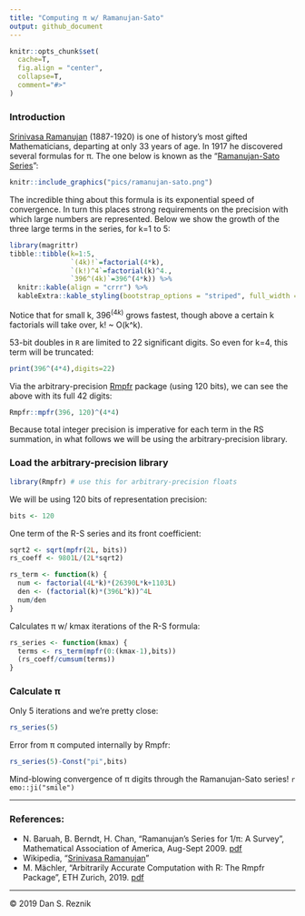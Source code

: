 ```yaml
---
title: "Computing π w/ Ramanujan-Sato"
output: github_document
---
```


```r
knitr::opts_chunk$set(
  cache=T,
  fig.align = "center",
  collapse=T,
  comment="#>"
)
```

### Introduction

[Srinivasa Ramanujan](https://en.wikipedia.org/wiki/Srinivasa_Ramanujan) (1887-1920) is one of history's most gifted Mathematicians, departing at only 33 years of age. In 1917 he discovered several formulas for π. The one below is known as the "[Ramanujan-Sato Series](https://en.wikipedia.org/wiki/Ramanujan%E2%80%93Sato_series)": 

```r
knitr::include_graphics("pics/ramanujan-sato.png")
```

The incredible thing about this formula is its exponential speed of convergence. In turn this places strong requirements on the precision with which large numbers are represented. Below we show the growth of the three large terms in the series, for k=1 to 5:

```r
library(magrittr)
tibble::tibble(k=1:5,
               `(4k)!`=factorial(4*k),
               `(k!)^4`=factorial(k)^4.,
               `396^(4k)`=396^(4*k)) %>%
  knitr::kable(align = "crrr") %>%
  kableExtra::kable_styling(bootstrap_options = "striped", full_width = F,position="center")
```

Notice that for small k, $396^(4k)$ grows fastest, though above a certain k factorials will take over, k! ~ O(k^k).

53-bit doubles in `R` are limited to 22 significant digits. So even for k=4, this term will be truncated:

```r
print(396^(4*4),digits=22)
```

Via the arbitrary-precision [Rmpfr](https://cran.r-project.org/web/packages/Rmpfr/vignettes/Rmpfr-pkg.pdf) package (using 120 bits), we can see the above with its full 42 digits:

```r
Rmpfr::mpfr(396, 120)^(4*4)
```

Because total integer precision is imperative for each term in the RS summation, in what follows we will be using the arbitrary-precision library.

### Load the arbitrary-precision library

```r
library(Rmpfr) # use this for arbitrary-precision floats
```

We will be using 120 bits of representation precision:

```r
bits <- 120
```

One term of the R-S series and its front coefficient:

```r
sqrt2 <- sqrt(mpfr(2L, bits))
rs_coeff <- 9801L/(2L*sqrt2)

rs_term <- function(k) {
  num <- factorial(4L*k)*(26390L*k+1103L)
  den <- (factorial(k)*(396L^k))^4L
  num/den
}
```

Calculates π w/ kmax iterations of the R-S formula:

```r
rs_series <- function(kmax) {
  terms <- rs_term(mpfr(0:(kmax-1),bits))
  (rs_coeff/cumsum(terms))
}
```

### Calculate π

Only 5 iterations and we're pretty close:

```r
rs_series(5)
```

Error from π computed internally by Rmpfr:

```r
rs_series(5)-Const("pi",bits)
```

Mind-blowing convergence of π digits through the Ramanujan-Sato series! `r emo::ji("smile")`

***

### References:

* N. Baruah, B. Berndt, H. Chan, "Ramanujan’s Series for 1/π: A Survey", Mathematical Association of America, Aug-Sept 2009. [pdf](https://faculty.math.illinois.edu/~berndt/articles/monthly567-587.pdf)
* Wikipedia, "[Srinivasa Ramanujan](https://en.wikipedia.org/wiki/Srinivasa_Ramanujan)"
* M. Mächler, "Arbitrarily Accurate Computation with R: The Rmpfr Package", ETH Zurich, 2019. [pdf](https://cran.r-project.org/web/packages/Rmpfr/vignettes/Rmpfr-pkg.pdf)

***

© 2019 Dan S. Reznik
